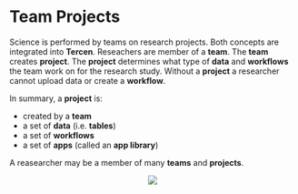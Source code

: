 # Team Projects {#projects}

Science is performed by teams on research projects. Both concepts are integrated into __Tercen__. Reseachers are member of a __team__. The __team__ creates __project__. The __project__ determines what type of __data__ and __workflows__ the team work on for the research study. Without a __project__ a researcher cannot upload data or create a __workflow__.

In summary, a __project__ is:

* created by a __team__
* a set of __data__ (i.e. __tables__)
* a set of __workflows__
* a set of __apps__ (called an __app library__)

A reasearcher may be a member of many __teams__ and __projects__.

<center>![](images\share.png)</center>
